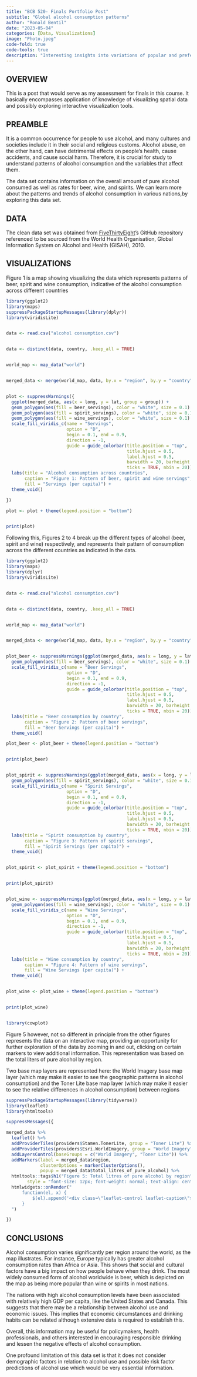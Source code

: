 ```yaml
---
title: "BCB 520- Finals Portfolio Post"
subtitle: "Global alcohol consumption patterns"
author: "Ronald Bentil"
date: "2023-05-04"
categories: [Data, Visualizations]
image: "Photo.jpeg"
code-fold: true
code-tools: true
description: "Interesting insights into variations of popular and preferred alcoholic beverages among nations"
---
```


## OVERVIEW
This is a post that would serve as my assessment for finals in this course. It basically encompasses application of knowledge of visualizing spatial data and possibly exploring  interactive visualization tools. 


## PREAMBLE
It is a common occurrence for people to use alcohol, and many cultures and societies include it in their social and religious customs. Alcohol abuse, on the other hand, can have detrimental effects on people's health, cause accidents, and cause social harm. Therefore, it is crucial for study to understand patterns of alcohol consumption and the variables that affect them.

The data set contains information on the overall amount of pure alcohol consumed as well as rates for beer, wine, and spirits. We can learn more about the patterns and trends of alcohol consumption in various nations,by exploring this data set.




## DATA
The clean data set was obtained from [FiveThirtyEight](https://github.com/fivethirtyeight/data/tree/master/alcohol-consumption)'s GitHub repository referenced to be sourced from the World Health Organisation, Global Information System on Alcohol and Health (GISAH), 2010. 





## VISUALIZATIONS
Figure 1 is a map showing visualizing the data which represents patterns of beer, spirit and wine consumption, indicative of the alcohol consumption across different countries

```r

library(ggplot2)
library(maps)
suppressPackageStartupMessages(library(dplyr))
library(viridisLite)


data <- read.csv("alcohol consumption.csv")


data <- distinct(data, country, .keep_all = TRUE)


world_map <- map_data("world")


merged_data <- merge(world_map, data, by.x = "region", by.y = "country")


plot <- suppressWarnings({
  ggplot(merged_data, aes(x = long, y = lat, group = group)) +
  geom_polygon(aes(fill = beer_servings), color = "white", size = 0.1) +
  geom_polygon(aes(fill = spirit_servings), color = "white", size = 0.1) +
  geom_polygon(aes(fill = wine_servings), color = "white", size = 0.1) +
  scale_fill_viridis_c(name = "Servings",
                       option = "D",
                       begin = 0.1, end = 0.9, 
                       direction = -1,
                       guide = guide_colorbar(title.position = "top", 
                                              title.hjust = 0.5, 
                                              label.hjust = 0.5,
                                              barwidth = 20, barheight = 0.5,
                                              ticks = TRUE, nbin = 20)) +
  labs(title = "Alcohol consumption across countries",
       caption = "Figure 1: Pattern of beer, spirit and wine servings",
       fill = "Servings (per capita)") +
  theme_void()

})

plot <- plot + theme(legend.position = "bottom")


print(plot)

```



Following this, Figures 2 to 4 break up the different types of alcohol (beer, spirit and wine) respectively, and represents their pattern of consumption across the different countries as indicated in the data.

```r
library(ggplot2)
library(maps)
library(dplyr)
library(viridisLite)


data <- read.csv("alcohol consumption.csv")


data <- distinct(data, country, .keep_all = TRUE)


world_map <- map_data("world")


merged_data <- merge(world_map, data, by.x = "region", by.y = "country")


plot_beer <- suppressWarnings(ggplot(merged_data, aes(x = long, y = lat, group = group))) +
  geom_polygon(aes(fill = beer_servings), color = "white", size = 0.1) +
  scale_fill_viridis_c(name = "Beer Servings",
                       option = "D",
                       begin = 0.1, end = 0.9, 
                       direction = -1,
                       guide = guide_colorbar(title.position = "top", 
                                              title.hjust = 0.5, 
                                              label.hjust = 0.5,
                                              barwidth = 20, barheight = 0.5,
                                              ticks = TRUE, nbin = 20)) +
  labs(title = "Beer consumption by country",
       caption = "Figure 2: Pattern of beer servings",
       fill = "Beer Servings (per capita)") +
  theme_void()

plot_beer <- plot_beer + theme(legend.position = "bottom")


print(plot_beer)


plot_spirit <- suppressWarnings(ggplot(merged_data, aes(x = long, y = lat, group = group))) +
  geom_polygon(aes(fill = spirit_servings), color = "white", size = 0.1) +
  scale_fill_viridis_c(name = "Spirit Servings",
                       option = "D",
                       begin = 0.1, end = 0.9, 
                       direction = -1,
                       guide = guide_colorbar(title.position = "top", 
                                              title.hjust = 0.5, 
                                              label.hjust = 0.5,
                                              barwidth = 20, barheight = 0.5,
                                              ticks = TRUE, nbin = 20)) +
  labs(title = "Spirit consumption by country",
       caption = "Figure 3: Pattern of spirit servings",
       fill = "Spirit Servings (per capita)") +
  theme_void()


plot_spirit <- plot_spirit + theme(legend.position = "bottom")


print(plot_spirit)


plot_wine <- suppressWarnings(ggplot(merged_data, aes(x = long, y = lat, group = group))) +
  geom_polygon(aes(fill = wine_servings), color = "white", size = 0.1) +
  scale_fill_viridis_c(name = "Wine Servings",
                       option = "D",
                       begin = 0.1, end = 0.9, 
                       direction = -1,
                       guide = guide_colorbar(title.position = "top", 
                                              title.hjust = 0.5, 
                                              label.hjust = 0.5,
                                              barwidth = 20, barheight = 0.5,
                                              ticks = TRUE, nbin = 20)) +
  labs(title = "Wine consumption by country",
       caption = "Figure 4: Pattern of wine servings",
       fill = "Wine Servings (per capita)") +
  theme_void()


plot_wine <- plot_wine + theme(legend.position = "bottom")


print(plot_wine)


library(cowplot)
```


Figure 5 however, not so different in principle from the other figures represents the data on an interactive map, providing an opportunity for further exploration of the data by zooming in and out, clicking on certain markers to view additional information. This representation was based on the total liters of pure alcohol by region. 

Two base map layers are represented here: the World Imagery base map layer (which may make it easier to see the geographic patterns in alcohol consumption) and the Toner Lite base map layer (which may make it easier to see the relative differences in alcohol consumption) between regions
```r
suppressPackageStartupMessages(library(tidyverse))
library(leaflet)
library(htmltools)

suppressMessages({

merged_data %>% 
  leaflet() %>% 
  addProviderTiles(providers$Stamen.TonerLite, group = "Toner Lite") %>% 
  addProviderTiles(providers$Esri.WorldImagery, group = "World Imagery") %>% 
  addLayersControl(baseGroups = c("World Imagery", "Toner Lite")) %>% 
  addMarkers(label = merged_data$region, 
             clusterOptions = markerClusterOptions(), 
             popup = merged_data$total_litres_of_pure_alcohol) %>% 
  htmltools::tags$h1("Figure 5: Total litres of pure alcohol by region",
        style = "font-size: 12px; font-weight: normal; text-align: center;") %>% 
  htmlwidgets::onRender("
      function(el, x) {
          $(el).append('<div class=\"leaflet-control leaflet-caption\">Source: FiveThirtyEight</div>');
      }
  ")

})  

```



## CONCLUSIONS
Alcohol consumption varies significantly per region around the world, as the map illustrates. For instance, Europe typically has greater alcohol consumption rates than Africa or Asia. This shows that social and cultural factors have a big impact on how people behave when they drink.
The most widely consumed form of alcohol worldwide is beer, which is depicted on the map as being more popular than wine or spirits in most nations.

The nations with high alcohol consumption levels have been associated with relatively high GDP per capita, like the United States and Canada. This suggests that there may be a relationship between alcohol use and economic issues. This implies that economic circumstances and drinking habits can be related although extensive data is required to establish this.

Overall, this information may be useful for policymakers, health professionals, and others interested in encouraging responsible drinking and lessen the negative effects of alcohol consumption.

One profound limitation of this data set is that it does not consider demographic factors in relation to alcohol use and possible risk factor predictions of alcohol use which would be very essential information. 
